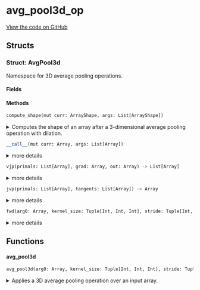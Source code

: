 # avg_pool3d_op



[View the code on GitHub](https://github.com/endia-ai/Endia/tree/nightly/endia/functional/spacial_ops/avg_pool3d_op.mojo)

## Structs

### Struct: AvgPool3d

Namespace for 3D average pooling operations.



#### Fields

#### Methods

```python
compute_shape(mut curr: ArrayShape, args: List[ArrayShape])
```

<details>
<summary>Computes the shape of an array after a 3-dimensional average pooling operation with dilation.</summary>

###### Args

- ``curr``: ``ArrayShape``
  

- ``args``: ``List[ArrayShape]``
  


</details>

```python
__call__(mut curr: Array, args: List[Array])
```

<details>
<summary>more details</summary>

###### Args

- ``curr``: ``Array``
  

- ``args``: ``List[Array]``
  


</details>

```python
vjp(primals: List[Array], grad: Array, out: Array) -> List[Array]
```

<details>
<summary>more details</summary>

###### Args

- ``primals``: ``List[Array]``
  

- ``grad``: ``Array``
  

- ``out``: ``Array``
  

###### Returns
- ``List[Array]`` - 


</details>

```python
jvp(primals: List[Array], tangents: List[Array]) -> Array
```

<details>
<summary>more details</summary>

###### Args

- ``primals``: ``List[Array]``
  

- ``tangents``: ``List[Array]``
  

###### Returns
- ``Array`` - 


</details>

```python
fwd(arg0: Array, kernel_size: Tuple[Int, Int, Int], stride: Tuple[Int, Int, Int] = Tuple(VariadicPack(<store_to_mem({1}), store_to_mem({1}), store_to_mem({1})>, True)), padding: Tuple[Int, Int, Int] = Tuple(VariadicPack(<store_to_mem({0}), store_to_mem({0}), store_to_mem({0})>, True)), dilation: Tuple[Int, Int, Int] = Tuple(VariadicPack(<store_to_mem({1}), store_to_mem({1}), store_to_mem({1})>, True))) -> Array
```

<details>
<summary>more details</summary>

###### Args

- ``arg0``: ``Array``
  

- ``kernel_size``: ``Tuple[Int, Int, Int]``
  

- ``stride``: ``Tuple[Int, Int, Int]`` (default: ``Tuple(VariadicPack(<store_to_mem({1}), store_to_mem({1}), store_to_mem({1})>, True))``)
  

- ``padding``: ``Tuple[Int, Int, Int]`` (default: ``Tuple(VariadicPack(<store_to_mem({0}), store_to_mem({0}), store_to_mem({0})>, True))``)
  

- ``dilation``: ``Tuple[Int, Int, Int]`` (default: ``Tuple(VariadicPack(<store_to_mem({1}), store_to_mem({1}), store_to_mem({1})>, True))``)
  

###### Returns
- ``Array`` - 


</details>

## Functions

#### **avg_pool3d**

```python
avg_pool3d(arg0: Array, kernel_size: Tuple[Int, Int, Int], stride: Tuple[Int, Int, Int] = Tuple(VariadicPack(<store_to_mem({1}), store_to_mem({1}), store_to_mem({1})>, True)), padding: Tuple[Int, Int, Int] = Tuple(VariadicPack(<store_to_mem({0}), store_to_mem({0}), store_to_mem({0})>, True)), dilation: Tuple[Int, Int, Int] = Tuple(VariadicPack(<store_to_mem({1}), store_to_mem({1}), store_to_mem({1})>, True))) -> Array
```

<details>
<summary>Applies a 3D average pooling operation over an input array.</summary>

###### Args

- ``arg0``: ``Array``
  The input array.

- ``kernel_size``: ``Tuple[Int, Int, Int]``
  The size of the kernel (depth, height, width).

- ``stride``: ``Tuple[Int, Int, Int]`` (default: ``Tuple(VariadicPack(<store_to_mem({1}), store_to_mem({1}), store_to_mem({1})>, True))``)
  The stride of the pooling operation. Defaults to (1, 1, 1).

- ``padding``: ``Tuple[Int, Int, Int]`` (default: ``Tuple(VariadicPack(<store_to_mem({0}), store_to_mem({0}), store_to_mem({0})>, True))``)
  The padding to apply to the input. Defaults to (0, 0, 0).

- ``dilation``: ``Tuple[Int, Int, Int]`` (default: ``Tuple(VariadicPack(<store_to_mem({1}), store_to_mem({1}), store_to_mem({1})>, True))``)
  The dilation to apply to the input. Defaults to (1, 1, 1).

###### Returns
- ``Array`` - Array: The output array.


</details>

